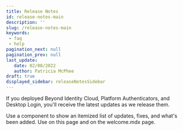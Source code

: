 ```yaml
---
title: Release Notes
id: release-notes-main
description: ''
slug: /release-notes-main
keywords: 
 - faq
 - help
pagination_next: null
pagination_prev: null
last_update: 
   date: 02/08/2022
   author: Patricia McPhee
draft: true
displayed_sidebar: releaseNotesSidebar
---
```


If you deployed Beyond Identity Cloud, Platform Authenticators, and Desktop Login, you'll receive the latest updates as we release them.


<ReleaseNotesTimeline />






 Use a component to show an itemized list of updates, fixes, and what's been added. Use on this page and on the welcome.mdx page. 


<DocCardList />


